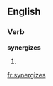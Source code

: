 ==English==

===Verb===
'''synergizes'''

# {{third-person singular of|synergize}}

[[fr:synergizes]]